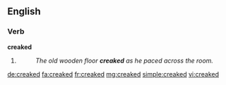 ==English==

===Verb===
'''creaked'''

# {{en-past of|creak}}
#: ''The old wooden floor '''creaked''' as he paced across the room.''

[[de:creaked]]
[[fa:creaked]]
[[fr:creaked]]
[[mg:creaked]]
[[simple:creaked]]
[[vi:creaked]]